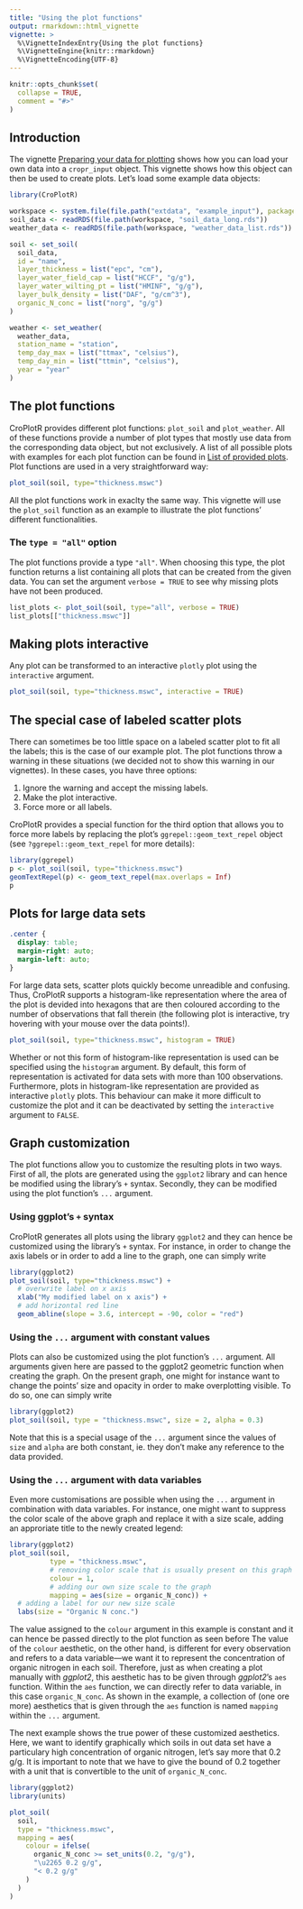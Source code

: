 ```yaml
---
title: "Using the plot functions"
output: rmarkdown::html_vignette
vignette: >
  %\VignetteIndexEntry{Using the plot functions}
  %\VignetteEngine{knitr::rmarkdown}
  %\VignetteEncoding{UTF-8}
---
```


```r
knitr::opts_chunk$set(
  collapse = TRUE,
  comment = "#>"
)
```

## Introduction
The vignette [Preparing your data for plotting](set_data.html) shows how you can load your own data into a `cropr_input` object. This vignette shows how this object can then be used to create plots. Let's load some example data objects:
```r
library(CroPlotR)

workspace <- system.file(file.path("extdata", "example_input"), package = "CroPlotR")
soil_data <- readRDS(file.path(workspace, "soil_data_long.rds"))
weather_data <- readRDS(file.path(workspace, "weather_data_list.rds"))

soil <- set_soil(
  soil_data, 
  id = "name", 
  layer_thickness = list("epc", "cm"), 
  layer_water_field_cap = list("HCCF", "g/g"),
  layer_water_wilting_pt = list("HMINF", "g/g"), 
  layer_bulk_density = list("DAF", "g/cm^3"),
  organic_N_conc = list("norg", "g/g")
)

weather <- set_weather(
  weather_data,
  station_name = "station",
  temp_day_max = list("ttmax", "celsius"),
  temp_day_min = list("ttmin", "celsius"),
  year = "year"
)
```

## The plot functions
CroPlotR provides different plot functions: `plot_soil` and `plot_weather`. All of these functions provide a number of plot types that mostly use data from the corresponding data object, but not exclusively. A list of all possible plots with examples for each plot function can be found in [List of provided plots](plots_list.html). Plot functions are used in a very straightforward way:
```r
plot_soil(soil, type="thickness.mswc")
```

All the plot functions work in exaclty the same way. This vignette will use the `plot_soil` function as an example to illustrate the plot functions' different functionalities.

### The `type = "all"` option
The plot functions provide a type `"all"`. When choosing this type, the plot function returns a list containing all plots that can be created from the given data. You can set the argument `verbose = TRUE` to see why missing plots have not been produced.

```r
list_plots <- plot_soil(soil, type="all", verbose = TRUE)
list_plots[["thickness.mswc"]]
```

## Making plots interactive
Any plot can be transformed to an interactive `plotly` plot using the `interactive` argument.
```r
plot_soil(soil, type="thickness.mswc", interactive = TRUE)
```

## The special case of labeled scatter plots
There can sometimes be too little space on a labeled scatter plot to fit all the labels; this is the case of our example plot. The plot functions throw a warning in these situations (we decided not to show this warning in our vignettes). In these cases, you have three options:

1. Ignore the warning and accept the missing labels.
2. Make the plot interactive.
3. Force more or all labels.

CroPlotR provides a special function for the third option that allows you to force more labels by replacing the plot's `ggrepel::geom_text_repel` object (see `?ggrepel::geom_text_repel` for more details):
```r
library(ggrepel)
p <- plot_soil(soil, type="thickness.mswc")
geomTextRepel(p) <- geom_text_repel(max.overlaps = Inf)
p
```


## Plots for large data sets
```css
.center {
  display: table;
  margin-right: auto;
  margin-left: auto;
}
```
For large data sets, scatter plots quickly become unreadible and confusing. Thus, CroPlotR supports a histogram-like representation where the area of the plot is devided into hexagons that are then coloured according to the number of observations that fall therein (the following plot is interactive, try hovering with your mouse over the data points!).

```r
plot_soil(soil, type="thickness.mswc", histogram = TRUE)
```

Whether or not this form of histogram-like representation is used can be specified using the `histogram` argument. By default, this form of representation is activated for data sets with more than 100 observations. Furthermore, plots in histogram-like representation are provided as interactive `plotly` plots. This behaviour can make it more difficult to customize the plot and it can be deactivated by setting the `interactive` argument to `FALSE`.

## Graph customization
The plot functions allow you to customize the resulting plots in two ways. First of all, the plots are generated using the `ggplot2` library and can hence be modified using the library's `+` syntax. Secondly, they can be modified using the plot function's `...` argument. 

### Using ggplot's `+` syntax 
CroPlotR generates all plots using the library `ggplot2` and they can hence be customized using the library's `+` syntax. For instance, in order to change the axis labels or in order to add a line to the graph, one can simply write
```r
library(ggplot2)
plot_soil(soil, type="thickness.mswc") + 
  # overwrite label on x axis
  xlab("My modified label on x axis") + 
  # add horizontal red line
  geom_abline(slope = 3.6, intercept = -90, color = "red")
```

### Using the `...` argument with constant values 
Plots can also be customized using the plot function's `...` argument. All arguments given here are passed to the ggplot2 geometric function when creating the graph. On the present graph, one might for instance want to change the points' size and opacity in order to make overplotting visible. To do so, one can simply write
```r
library(ggplot2)
plot_soil(soil, type = "thickness.mswc", size = 2, alpha = 0.3)
```

Note that this is a special usage of the `...` argument since the values of `size` and `alpha` are both constant, ie. they don't make any reference to the data provided.

### Using the `...` argument with data variables
Even more customisations are possible when using the `...` argument in combination with data variables. For instance, one might want to suppress the color scale of the above graph and replace it with a size scale, adding an approriate title to the newly created legend:
```r
library(ggplot2)
plot_soil(soil, 
          type = "thickness.mswc", 
          # removing color scale that is usually present on this graph type
          colour = 1, 
          # adding our own size scale to the graph
          mapping = aes(size = organic_N_conc)) +
  # adding a label for our new size scale
  labs(size = "Organic N conc.")
```

The value assigned to the `colour` argument in this example is constant and it can hence be passed directly to the plot function as seen before The value of the `colour` aesthetic, on the other hand, is different for every observation and refers to a data variable---we want it to represent the concentration of organic nitrogen in each soil. Therefore, just as when creating a plot manually with *ggplot2*, this aesthetic has to be given through *ggplot2*'s `aes` function. Within the `aes` function, we can directly refer to data variable, in this case `organic_N_conc`. As shown in the example, a collection of (one ore more) aesthetics that is given through the `aes` function is named `mapping` within the `...` argument.

The next example shows the true power of these customized aesthetics. Here, we want to identify graphically which soils in out data set have a particulary high concentration of organic nitrogen, let's say more that 0.2 g/g. It is important to note that we have to give the bound of 0.2 together with a unit that is convertible to the unit of `organic_N_conc`. 
```r
library(ggplot2)
library(units)

plot_soil(
  soil, 
  type = "thickness.mswc", 
  mapping = aes(
    colour = ifelse(
      organic_N_conc >= set_units(0.2, "g/g"), 
      "\u2265 0.2 g/g", 
      "< 0.2 g/g"
    )
  )
)
```

